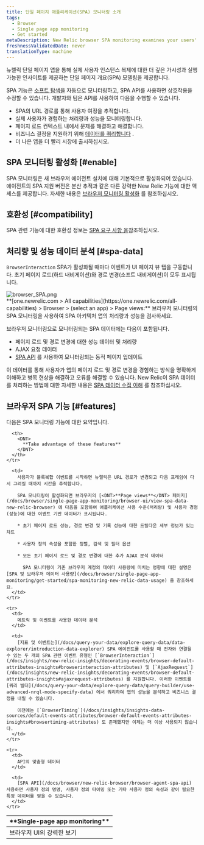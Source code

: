 ```yaml
---
title: 단일 페이지 애플리케이션(SPA) 모니터링 소개
tags:
  - Browser
  - Single page app monitoring
  - Get started
metaDescription: New Relic browser SPA monitoring examines your users' experience with the frontend logic for single-page apps or any apps that pull content dynamically.
freshnessValidatedDate: never
translationType: machine
---
```


뉴렐릭 <InlinePopover type="browser" />단일 페이지 앱을 통해 실제 사용자 인스턴스 복제에 대한 더 깊은 가시성과 실행 가능한 인사이트를 제공하는 단일 페이지 개요(SPA) 모델링을 제공합니다.

SPA 기능은 [소프트 탐색을](https://developer.chrome.com/docs/web-platform/soft-navigations-experiment#what_is_a_soft_navigation) 자동으로 모니터링하고, SPA API를 사용하면 상호작용을 수정할 수 있습니다. 개발자와 팀은 API를 사용하여 다음을 수행할 수 있습니다.

* SPA의 URL 경로를 통해 사용자 여정을 추적합니다.
* 실제 사용자가 경험하는 처리량과 성능을 모니터링합니다.
* 페이지 로드 컨텍스트 내에서 문제를 해결하고 해결합니다.
* 비즈니스 결정을 지원하기 위해 [데이터를 쿼리합니다](/docs/using-new-relic/data/understand-data/query-new-relic-data) .
* 더 나은 앱을 더 빨리 시장에 출시하십시오.

## SPA 모니터링 활성화 [#enable]

SPA 모니터링은 새 브라우저 에이전트 설치에 대해 기본적으로 활성화되어 있습니다. 에이전트의 SPA 지원 버전은 분산 추적과 같은 다른 강력한 New Relic 기능에 대한 액세스를 제공합니다. 자세한 내용은 [브라우저 모니터링 활성화](/docs/browser/new-relic-browser/installation/update-browser-agent/#agent-types) 를 참조하십시오.

## 호환성 [#compatibility]

SPA 관련 기능에 대한 호환성 정보는 [SPA 요구 사항 을](/docs/browser/new-relic-browser/getting-started/compatibility-requirements-browser-monitoring#spa)참조하십시오.

## 처리량 및 성능 데이터 분석 [#spa-data]

`BrowserInteraction` SPA가 활성화될 때마다 이벤트가 UI 페이지 뷰 탭을 구동합니다. 초기 페이지 로드(하드 내비게이션)와 경로 변경(소프트 내비게이션)이 모두 표시됩니다.

<img title="browser_SPA.png" alt="browser_SPA.png" src="/images/browser_screenshot-full_spa-pageview.webp" />

<figcaption>
  <DNT>**[one.newrelic.com &gt; All capabilities](https://one.newrelic.com/all-capabilities) &gt; Browser &gt; (select an app) &gt; Page views:**</DNT> 브라우저 모니터링의 SPA 모니터링을 사용하여 SPA 아키텍처 앱의 처리량과 성능을 검사하세요.
</figcaption>

브라우저 모니터링으로 모니터링되는 SPA 데이터에는 다음이 포함됩니다.

* 페이지 로드 및 경로 변경에 대한 성능 데이터 및 처리량
* AJAX 요청 데이터
* [SPA API](/docs/browser/new-relic-browser/browser-agent-spa-api) 를 사용하여 모니터링되는 동적 페이지 업데이트

이 데이터를 통해 사용자가 앱의 페이지 로드 및 경로 변경을 경험하는 방식을 명확하게 이해하고 병목 현상을 해결하고 오류를 해결할 수 있습니다. New Relic이 SPA 데이터를 처리하는 방법에 대한 자세한 내용은 [SPA 데이터 수집 이해](/docs/browser/single-page-app-monitoring/use-spa-data/understand-spa-data-collection) 를 참조하십시오.

## 브라우저 SPA 기능 [#features]

다음은 SPA 모니터링 기능에 대한 요약입니다.

<table>
  <thead>
    <tr>
      <th style={{ width: "200px" }}>
        <DNT>
          **Single-page app monitoring**
        </DNT>
      </th>

      <th>
        <DNT>
          **Take advantage of these features**
        </DNT>
      </th>
    </tr>
  </thead>

  <tbody>
    <tr>
      <td>
        브라우저 UI의 강력한 보기
      </td>

      <td>
        사용자가 블록복합 이벤트를 시작하면 뉴렐릭은 URL 경로가 변경되고 다음 프레임이 다시 그려질 때까지 시간을 추적합니다.

        SPA 모니터링이 활성화되면 브라우저의 [<DNT>**Page views**</DNT> 페이지](/docs/browser/single-page-app-monitoring/browser-ui/view-spa-data-new-relic-browser) 에 다음을 포함하여 애플리케이션 사용 수준(처리량) 및 사용자 경험(성능)에 대한 이벤트 기반 데이터가 표시됩니다.

        * 초기 페이지 로드 성능, 경로 변경 및 기록 성능에 대한 드릴다운 세부 정보가 있는 차트

        * 사용자 정의 속성을 포함한 정렬, 검색 및 필터 옵션

        * 모든 초기 페이지 로드 및 경로 변경에 대한 추가 AJAX 분석 데이터

          SPA 모니터링이 기존 브라우저 계정의 데이터 사용량에 미치는 영향에 대한 설명은 [SPA 및 브라우저 데이터 사용량](/docs/browser/single-page-app-monitoring/get-started/spa-monitoring-new-relic-data-usage) 을 참조하세요.
      </td>
    </tr>

    <tr>
      <td>
        메트릭 및 이벤트를 사용한 데이터 분석
      </td>

      <td>
        [지표 및 이벤트는](/docs/query-your-data/explore-query-data/data-explorer/introduction-data-explorer) SPA 에이전트를 사용할 때 전자와 연결될 수 있는 두 개의 SPA 관련 이벤트 유형인 [`BrowserInteraction`](/docs/insights/new-relic-insights/decorating-events/browser-default-attributes-insights#browserinteraction-attributes) 및 [`AjaxRequest`](/docs/insights/new-relic-insights/decorating-events/browser-default-attributes-insights#ajaxrequest-attributes) 를 지원합니다. 이러한 이벤트를 [쿼리 빌더](/docs/query-your-data/explore-query-data/query-builder/use-advanced-nrql-mode-specify-data) 에서 쿼리하여 앱의 성능을 분석하고 비즈니스 결정을 내릴 수 있습니다.

        이전에는 [`BrowserTiming`](/docs/insights/insights-data-sources/default-events-attributes/browser-default-events-attributes-insights#browsertiming-attributes) 도 존재했지만 이제는 더 이상 사용되지 않습니다.
      </td>
    </tr>

    <tr>
      <td>
        API의 맞춤형 데이터
      </td>

      <td>
        [SPA API](/docs/browser/new-relic-browser/browser-agent-spa-api) 사용하면 사용자 정의 명명, 사용자 정의 타이밍 또는 기타 사용자 정의 속성과 같이 필요한 특정 데이터를 얻을 수 있습니다.
      </td>
    </tr>
  </tbody>
</table>